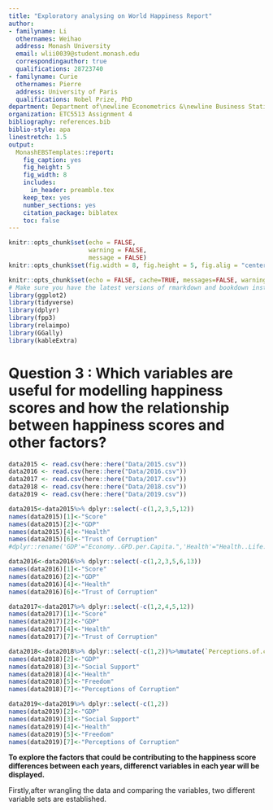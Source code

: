 ```yaml
---
title: "Exploratory analysing on World Happiness Report"
author:
- familyname: Li
  othernames: Weihao
  address: Monash University
  email: wlii0039@student.monash.edu
  correspondingauthor: true
  qualifications: 28723740
- familyname: Curie
  othernames: Pierre
  address: University of Paris
  qualifications: Nobel Prize, PhD
department: Department of\newline Econometrics &\newline Business Statistics
organization: ETC5513 Assignment 4
bibliography: references.bib
biblio-style: apa
linestretch: 1.5
output:
  MonashEBSTemplates::report:
    fig_caption: yes
    fig_height: 5
    fig_width: 8
    includes:
      in_header: preamble.tex
    keep_tex: yes
    number_sections: yes
    citation_package: biblatex
    toc: false
---
```


```r
knitr::opts_chunk$set(echo = FALSE, 
                      warning = FALSE, 
                      message = FALSE)
knitr::opts_chunk$set(fig.width = 8, fig.height = 5, fig.alig = "center")
```

```r
knitr::opts_chunk$set(echo = FALSE, cache=TRUE, messages=FALSE, warning=FALSE)
# Make sure you have the latest versions of rmarkdown and bookdown installed
library(ggplot2)
library(tidyverse)
library(dplyr)
library(fpp3)
library(relaimpo)
library(GGally)
library(kableExtra)
```

# Question 3 : Which variables are useful for modelling happiness scores and how the relationship between happiness scores and other factors?


```r
data2015 <- read.csv(here::here("Data/2015.csv"))
data2016 <- read.csv(here::here("Data/2016.csv"))
data2017 <- read.csv(here::here("Data/2017.csv"))
data2018 <- read.csv(here::here("Data/2018.csv"))
data2019 <- read.csv(here::here("Data/2019.csv"))
```

```r
data2015<-data2015%>% dplyr::select(-c(1,2,3,5,12))
names(data2015)[1]<-"Score"
names(data2015)[2]<-"GDP"
names(data2015)[4]<-"Health"
names(data2015)[6]<-"Trust of Corruption"
#dplyr::rename('GDP'="Economy..GPD.per.Capita.",'Health'="Health..Life.Expectancy.",'Trust'="Trust..Government.Corruption.")

data2016<-data2016%>% dplyr::select(-c(1,2,3,5,6,13))
names(data2016)[1]<-"Score"
names(data2016)[2]<-"GDP"
names(data2016)[4]<-"Health"
names(data2016)[6]<-"Trust of Corruption"

data2017<-data2017%>% dplyr::select(-c(1,2,4,5,12))
names(data2017)[1]<-"Score"
names(data2017)[2]<-"GDP"
names(data2017)[4]<-"Health"
names(data2017)[7]<-"Trust of Corruption"

data2018<-data2018%>% dplyr::select(-c(1,2))%>%mutate(`Perceptions.of.corruption`=as.numeric(Perceptions.of.corruption))
names(data2018)[2]<-"GDP"
names(data2018)[3]<-"Social Support"
names(data2018)[4]<-"Health"
names(data2018)[5]<-"Freedom"
names(data2018)[7]<-"Perceptions of Corruption"

data2019<-data2019%>% dplyr::select(-c(1,2))
names(data2019)[2]<-"GDP"
names(data2019)[3]<-"Social Support"
names(data2019)[4]<-"Health"
names(data2019)[5]<-"Freedom"
names(data2019)[7]<-"Perceptions of Corruption"
```


  **To explore the factors that could be contributing to the happiness score differences between each years, differenct variables in each year will be displayed.**
  
  Firstly,after wrangling the data and comparing the variables, two different variable sets are established.